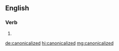 ==English==

===Verb===
{{head|en|verb form}}

# {{en-past of|canonicalize}}

[[de:canonicalized]]
[[hi:canonicalized]]
[[mg:canonicalized]]